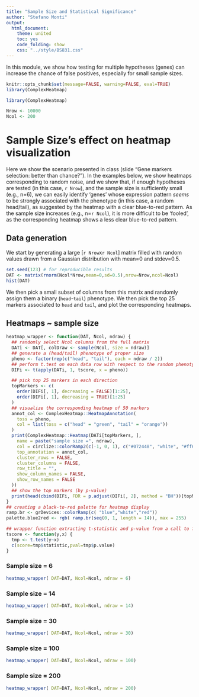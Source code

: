 ```yaml
---
title: "Sample Size and Statistical Significance"
author: "Stefano Monti"
output:
  html_document:
    theme: united
    toc: yes
    code_folding: show
    css: "../style/BS831.css" 
---
```


In this module, we show how testing for multiple hypotheses (genes) can
increase the chance of false positives, especially for small sample
sizes. 

```r
knitr::opts_chunk$set(message=FALSE, warning=FALSE, eval=TRUE)
library(ComplexHeatmap)
```

```r
library(ComplexHeatmap)
```

```r
Nrow <- 10000
Ncol <- 200
```

# Sample Size's effect on heatmap visualization

Here we show the scenario presented in class (slide "Gene markers
selection: better than chance?"). In the examples below, we show
heatmaps corresponding to random noise, and we show that, if enough
hypotheses are tested (in this case, `r Nrow`), and the sample size is
sufficiently small (e.g., n=6), we can easily identify 'genes' whose
expression pattern _seems_ to be strongly associated with the
phenotype (in this case, a random head/tail), as suggested by the
heatmap with a clear blue-to-red pattern. As the sample size increases
(e.g., n=`r Ncol`), it is more difficult to be 'fooled', as the
corresponding heatmap shows a less clear blue-to-red pattern.

## Data generation 
We start by generating a large [`r Nrow`x`r Ncol`] matrix filled with random
values drawn from a Gaussian distribution with mean=0 and stdev=0.5.

```r
set.seed(123) # for reproducible results
DAT <- matrix(rnorm(Ncol*Nrow,mean=0,sd=0.5),nrow=Nrow,ncol=Ncol)
hist(DAT)
```

We then pick a small subset of columns from this matrix and randomly
assign them a binary (`head`-`tail`) phenotype. We then pick the top 25 markers
associated to `head` and `tail`, and plot the corresponding heatmaps.

## Heatmaps ~ sample size {.tabset}

```r
heatmap_wrapper <- function(DAT, Ncol, ndraw) {
  ## randomly select Ncol columns from the full matrix
  DATi <- DAT[, colDraw <- sample(Ncol, size = ndraw)]
  ## generate a (head/tail) phenotype of proper size
  pheno <- factor(rep(c("head", "tail"), each = ndraw / 2))
  ## perform t.test on each data row with respect to the random phenotype
  DIFi <- t(apply(DATi, 1, tscore, x = pheno))

  ## pick top 25 markers in each direction
  topMarkers <- c(
    order(DIFi[, 1], decreasing = FALSE)[1:25],
    order(DIFi[, 1], decreasing = TRUE)[1:25]
  )
  ## visualize the corresponding heatmap of 50 markers
  annot_col <- ComplexHeatmap::HeatmapAnnotation(
    toss = pheno,
    col = list(toss = c("head" = "green", "tail" = "orange"))
  )
  print(ComplexHeatmap::Heatmap(DATi[topMarkers, ],
    name = paste("sample size =", ndraw),
    col = circlize::colorRamp2(c(-1, 0, 1), c("#072448", "white", "#ff6150")),
    top_annotation = annot_col,
    cluster_rows = FALSE,
    cluster_columns = FALSE,
    row_title = "",
    show_column_names = FALSE,
    show_row_names = FALSE
  ))
  ## show the top markers (by p-value)
  print(head(cbind(DIFi, FDR = p.adjust(DIFi[, 2], method = "BH"))[topMarkers, ]))
}
## creating a black-to-red palette for heatmap display
ramp.br <- grDevices::colorRamp(c( "blue","white","red"))
palette.blue2red <- rgb( ramp.br(seq(0, 1, length = 14)), max = 255)

## wrapper function extracting t-statistic and p-value from a call to function t.test
tscore <- function(y,x) { 
  tmp <- t.test(y~x)
  c(score=tmp$statistic,pval=tmp$p.value)
}
```

### Sample size = 6
```r
heatmap_wrapper( DAT=DAT, Ncol=Ncol, ndraw = 6)
```

### Sample size = 14
```r
heatmap_wrapper( DAT=DAT, Ncol=Ncol, ndraw = 14)
```

### Sample size = 30
```r
heatmap_wrapper( DAT=DAT, Ncol=Ncol, ndraw = 30)
```

### Sample size = 100
```r
heatmap_wrapper( DAT=DAT, Ncol=Ncol, ndraw = 100)
```

### Sample size = 200
```r
heatmap_wrapper( DAT=DAT, Ncol=Ncol, ndraw = 200)
```

## {-}
